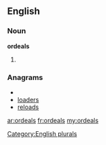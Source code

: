 ==English==

===Noun===
'''ordeals'''

# {{plural of|[[ordeal]]}}

===Anagrams===
* {{alphagram|adelors}}
* [[loaders#English|loaders]]
* [[reloads#English|reloads]]

[[Category:English plurals]]

[[ar:ordeals]]
[[fr:ordeals]]
[[my:ordeals]]